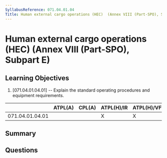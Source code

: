 ```yaml
---
SyllabusReference: 071.04.01.04
Title: Human external cargo operations (HEC)  (Annex VIII (Part-SPO), Subpart E)
---
```


# Human external cargo operations (HEC) (Annex VIII (Part-SPO), Subpart E)

## Learning Objectives

1. [071.04.01.04.01] -- Explain the standard operating procedures and equipment
   requirements.

|                 | ATPL(A) | CPL(A) | ATPL(H)/IR | ATPL(H)/VFR | CPL(H) | IR  | CBIR(A) |
| --------------- | ------- | ------ | ---------- | ----------- | ------ | --- | ------- |
| 071.04.01.04.01 |         |        | X          | X           | X      |     |         |

## Summary

## Questions
